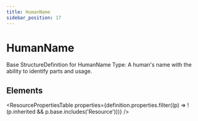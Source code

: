 ```yaml
---
title: HumanName
sidebar_position: 17
---
```



# HumanName

Base <Link to="/docs/api/fhir/resources/structuredefinition">StructureDefinition</Link> for <Link to="/docs/api/fhir/datatypes/humanname">HumanName</Link> Type: A human's name with the ability to identify parts and usage.

<Tabs queryString="section">
  <TabItem value="schema" label="Schema" default>

## Elements

<ResourcePropertiesTable
  properties={definition.properties.filter((p) => !(p.inherited && p.base.includes('Resource')))}
/>

  </TabItem>

</Tabs>
